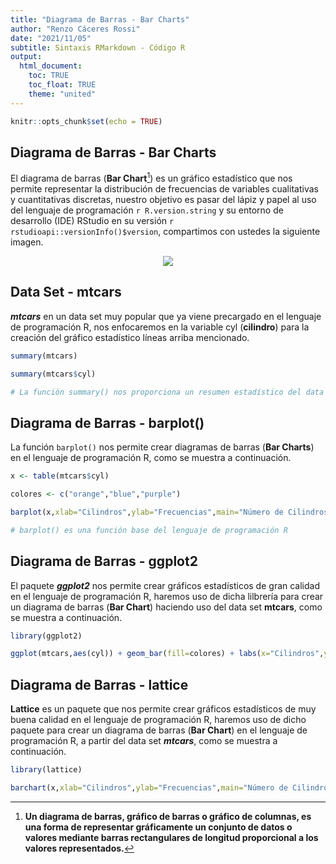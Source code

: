 ```yaml
---
title: "Diagrama de Barras - Bar Charts"
author: "Renzo Cáceres Rossi"
date: "2021/11/05"
subtitle: Sintaxis RMarkdown - Código R
output:
  html_document:
    toc: TRUE
    toc_float: TRUE
    theme: "united"
---
```


```r
knitr::opts_chunk$set(echo = TRUE)
```

## Diagrama de Barras - Bar Charts

El diagrama de barras (**Bar Chart**[^pie_pagina_01]) es un gráfico estadístico que nos permite representar la distribución de frecuencias de variables cualitativas y cuantitativas discretas, nuestro objetivo es pasar del lápiz y papel al uso del lenguaje de programación `r R.version.string` y su entorno de desarrollo (IDE) RStudio en su versión `r rstudioapi::versionInfo()$version `, compartimos con ustedes la siguiente imagen.

<center>
![](C:\Users\renzocrossi\Documents\A-RStudioLAB\presentacion_RMarkdown\diagrama_barras_amano.jpg)
</center>

## Data Set - mtcars

***mtcars*** en un data set muy popular que ya viene precargado en el lenguaje de programación R, nos enfocaremos en la variable cyl (**cilindro**) para la creación del gráfico estadístico líneas arriba mencionado.

```r
summary(mtcars)

summary(mtcars$cyl)

# La función summary() nos proporciona un resumen estadístico del data set y la variable

```


## Diagrama de Barras - barplot()

La función `barplot()` nos permite crear diagramas de barras (**Bar Charts**) en el lenguaje de programación R, como se muestra a continuación.

```r
x <- table(mtcars$cyl)

colores <- c("orange","blue","purple")

barplot(x,xlab="Cilindros",ylab="Frecuencias",main="Número de Cilindros",col=colores)

# barplot() es una función base del lenguaje de programación R
```

## Diagrama de Barras - ggplot2

El paquete ***ggplot2*** nos permite crear gráficos estadísticos de gran calidad en el lenguaje de programación R, haremos uso de dicha lilbrería para crear un diagrama de barras (**Bar Chart**) haciendo uso del data set **mtcars**, como se muestra a continuación.

```r

library(ggplot2)

ggplot(mtcars,aes(cyl)) + geom_bar(fill=colores) + labs(x="Cilindros",y="Frecuencias",title="Número de Cilindros") + theme_dark()

```

## Diagrama de Barras - lattice

**Lattice** es un paquete que nos permite crear gráficos estadísticos de muy buena calidad en el lenguaje de programación R, haremos uso de dicho paquete para crear un diagrama de barras (**Bar Chart**) en el lenguaje de programación R, a partir del data set ***mtcars***, como se muestra a continuación.

```r

library(lattice)

barchart(x,xlab="Cilindros",ylab="Frecuencias",main="Número de Cilindros",col=colores,horizontal = FALSE)

```


[^pie_pagina_01]: **Un diagrama de barras, gráfico de barras o gráfico de columnas, es una forma de representar gráficamente un conjunto de datos o valores mediante barras rectangulares de longitud proporcional a los valores representados.**
